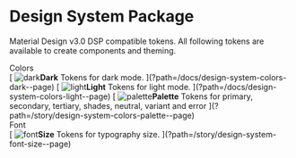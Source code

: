 
<Meta title="Design System/Introduction" />

<style>
  {`
    .subheading {
      --mediumdark: '#999999';
      font-weight: 900;
      font-size: 13px;
      color: #999;
      letter-spacing: 6px;
      line-height: 24px;
      text-transform: uppercase;
      margin-bottom: 12px;
      margin-top: 40px;
    }

    .link-list {
      display: grid;
      grid-template-columns: 1fr;
      grid-template-rows: 1fr 1fr;
      row-gap: 10px;
    }

    @media (min-width: 620px) {
      .link-list {
        row-gap: 20px;
        column-gap: 20px;
        grid-template-columns: 1fr 1fr;
      }
    }

    @media all and (-ms-high-contrast:none) {
    .link-list {
        display: -ms-grid;
        -ms-grid-columns: 1fr 1fr;
        -ms-grid-rows: 1fr 1fr;
      }
    }

    .link-item {
      display: block;
      padding: 20px 30px 20px 15px;
      border: 1px solid #00000010;
      border-radius: 5px;
      transition: background 150ms ease-out, border 150ms ease-out, transform 150ms ease-out;
      color: #333333;
      display: flex;
      align-items: flex-start;
    }

    .link-item:hover {
      border-color: #1EA7FD50;
      transform: translate3d(0, -3px, 0);
      box-shadow: rgba(0, 0, 0, 0.08) 0 3px 10px 0;
    }

    .link-item:active {
      border-color: #1EA7FD;
      transform: translate3d(0, 0, 0);
    }

    .link-item strong {
      font-weight: 700;
      display: block;
      margin-bottom: 2px;
    }

    .link-item img {
      height: 40px;
      width: 40px;
      margin-right: 15px;
      flex: none;
    }

    .link-item span {
      font-size: 14px;
      line-height: 20px;
    }

    .tip {
      display: inline-block;
      border-radius: 1em;
      font-size: 11px;
      line-height: 12px;
      font-weight: 700;
      background: #E7FDD8;
      color: #66BF3C;
      padding: 4px 12px;
      margin-right: 10px;
      vertical-align: top;
    }

    .tip-wrapper {
      font-size: 13px;
      line-height: 20px;
      margin-top: 40px;
      margin-bottom: 40px;
    }

    .tip-wrapper code {
      font-size: 12px;
      display: inline-block;
    }
  `}
</style>

# Design System Package

Material Design v3.0 DSP compatible tokens. All following tokens are available to create components and theming.

<div className="subheading">Colors</div>

<div className="link-list">

<span className="link-item">
  [ <img src={DarkIcon} alt="dark" /><span><strong>Dark</strong> Tokens for dark mode. </span> ](?path=/docs/design-system-colors-dark--page)
</span>

<span className="link-item">
  [ <img src={LightIcon} alt="light" /><span><strong>Light</strong> Tokens for light mode. </span> ](?path=/docs/design-system-colors-light--page)
</span>

<span className="link-item">
  [ <img src={PaletteIcon} alt="palette" /><span><strong>Palette</strong> Tokens for primary, secondary, tertiary, shades, neutral, variant and error</span> ](?path=/story/design-system-colors-palette--page)
</span>
</div>

<div className="subheading">Font</div>

<div className="link-list">
<span className="link-item">
  [ <img src={FontIcon} alt="font" /><span><strong>Size</strong> Tokens for typography size.</span> ](?path=/story/design-system-font-size--page)
</span>
</div>






